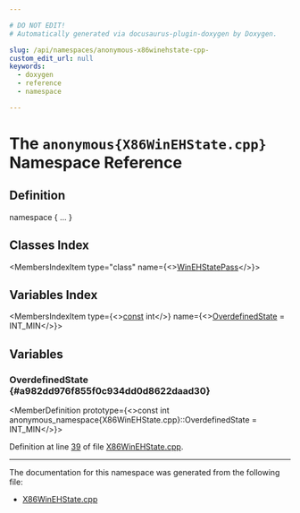```yaml
---

# DO NOT EDIT!
# Automatically generated via docusaurus-plugin-doxygen by Doxygen.

slug: /api/namespaces/anonymous-x86winehstate-cpp-
custom_edit_url: null
keywords:
  - doxygen
  - reference
  - namespace

---
```





# The `anonymous{X86WinEHState.cpp}` Namespace Reference

<DoxygenPage pluginConfig={pluginConfig}>



## Definition

<CodeBlock>namespace &#123; ... &#125;</CodeBlock>

## Classes Index

<MembersIndex>

<MembersIndexItem
  type="class"
  name={<><a href="/docs/api/classes/anonymous-namespace-x86winehstate-cpp-/winehstatepass">WinEHStatePass</a></>}>
</MembersIndexItem>

</MembersIndex>

## Variables Index

<MembersIndex>

<MembersIndexItem
  type={<><a href="/docs/api/files/lib/lib/target/lib/target/aarch64/aarch64promoteconstant-cpp/#a90f8350fecae261c25be85d38b451bff">const</a> int</>}
  name={<><a href="#a982dd976f855f0c934dd0d8622daad30">OverdefinedState</a> = INT&#95;MIN</>}>
</MembersIndexItem>

</MembersIndex>


<SectionDefinition>

## Variables

### OverdefinedState {#a982dd976f855f0c934dd0d8622daad30}

<MemberDefinition
  prototype={<>const int anonymous&#95;namespace&#123;X86WinEHState.cpp&#125;::OverdefinedState = INT&#95;MIN</>}>

Definition at line <a href="/docs/api/files/lib/lib/target/lib/target/x86/x86winehstate-cpp/#l00039">39</a> of file <a href="/docs/api/files/lib/lib/target/lib/target/x86/x86winehstate-cpp">X86WinEHState.cpp</a>.
</MemberDefinition>

</SectionDefinition>

<hr/>

The documentation for this namespace was generated from the following file:

<ul>
<li><a href="/docs/api/files/lib/lib/target/lib/target/x86/x86winehstate-cpp">X86WinEHState.cpp</a></li>
</ul>

</DoxygenPage>
